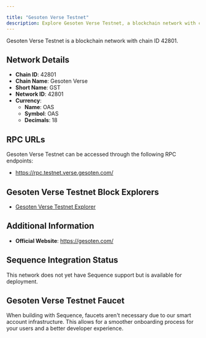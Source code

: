 ```yaml
---

title: "Gesoten Verse Testnet"
description: Explore Gesoten Verse Testnet, a blockchain network with chain ID 42801. Learn about its native currency, OAS, and how to interact with the network.
---
```




Gesoten Verse Testnet is a blockchain network with chain ID 42801.

## Network Details

- **Chain ID**: 42801
- **Chain Name**: Gesoten Verse
- **Short Name**: GST
- **Network ID**: 42801
- **Currency**: 
  - **Name**: OAS
  - **Symbol**: OAS
  - **Decimals**: 18

## RPC URLs

Gesoten Verse Testnet can be accessed through the following RPC endpoints:

- https://rpc.testnet.verse.gesoten.com/

## Gesoten Verse Testnet Block Explorers

- [Gesoten Verse Testnet Explorer](https://explorer.testnet.verse.gesoten.com)

## Additional Information

- **Official Website**: https://gesoten.com/

## Sequence Integration Status

This network does not yet have Sequence support but is available for deployment.

## Gesoten Verse Testnet Faucet

When building with Sequence, faucets aren't necessary due to our smart account infrastructure. This allows for a smoother onboarding process for your users and a better developer experience.
